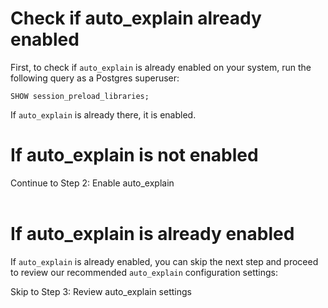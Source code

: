 # Check if auto_explain already enabled

First, to check if `auto_explain` is already enabled on your system, run the following
query as a Postgres superuser:

```
SHOW session_preload_libraries;
```

If `auto_explain` is already there, it is enabled.


# If auto_explain is not enabled

<Link className="btn btn-success" to="02_enable_auto_explain">
   Continue to Step 2: Enable auto_explain
</Link>
<br />
<br />


# If auto_explain is already enabled

If `auto_explain` is already enabled, you can skip the next step and proceed to
review our recommended `auto_explain` configuration settings:

<Link className="btn btn-success" to="03_review_settings">
   Skip to Step 3: Review auto_explain settings
</Link>
